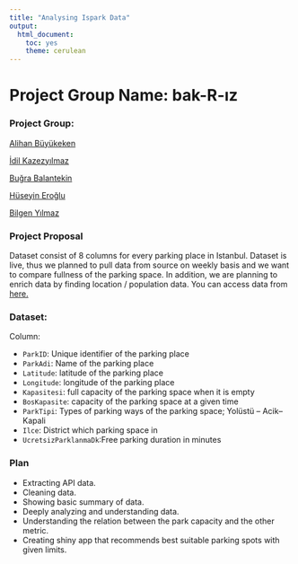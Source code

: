 ```yaml
---
title: "Analysing Ispark Data"
output: 
  html_document: 
    toc: yes 
    theme: cerulean 
---
```


# Project Group Name: bak-R-ız
### Project Group:

[Alihan Büyükeken](https://pjournal.github.io/mef04-alihanb/)

[İdil Kazezyılmaz](https://pjournal.github.io/mef04-idilkylmz/ )

[Buğra Balantekin](https://pjournal.github.io/mef04-Balantekin/ )

[Hüseyin Eroğlu](https://pjournal.github.io/mef04-erogluh/ )

[Bilgen Yılmaz](https://pjournal.github.io/mef04-BilgenYilmaz/ )

### Project Proposal

Dataset consist of 8 columns for every parking place in Istanbul. Dataset is live, thus we planned to pull
data from source on weekly basis and we want to compare fullness of the parking space. In addition, we
are planning to enrich data by finding location / population data.
You can access data from [here.](https://api.ibb.gov.tr/ispark/Park)

### Dataset:

Column:

* `ParkID`: Unique identifier of the parking place
* `ParkAdi`: Name of the parking place
* `Latitude`: latitude of the parking place
* `Longitude`: longitude of the parking place
* `Kapasitesi`: full capacity of the parking space when it is empty
* `BosKapasite`: capacity of the parking space at a given time
* `ParkTipi`: Types of parking ways of the parking space; Yolüstü – Acik-- Kapali
* `Ilce`: District which parking space in
* `UcretsizParklanmaDk`:Free parking duration in minutes

### Plan

* Extracting API data.
* Cleaning data.
* Showing basic summary of data.
* Deeply analyzing and understanding data.
* Understanding the relation between the park capacity and the other metric.
* Creating shiny app that recommends best suitable parking spots with given limits.





